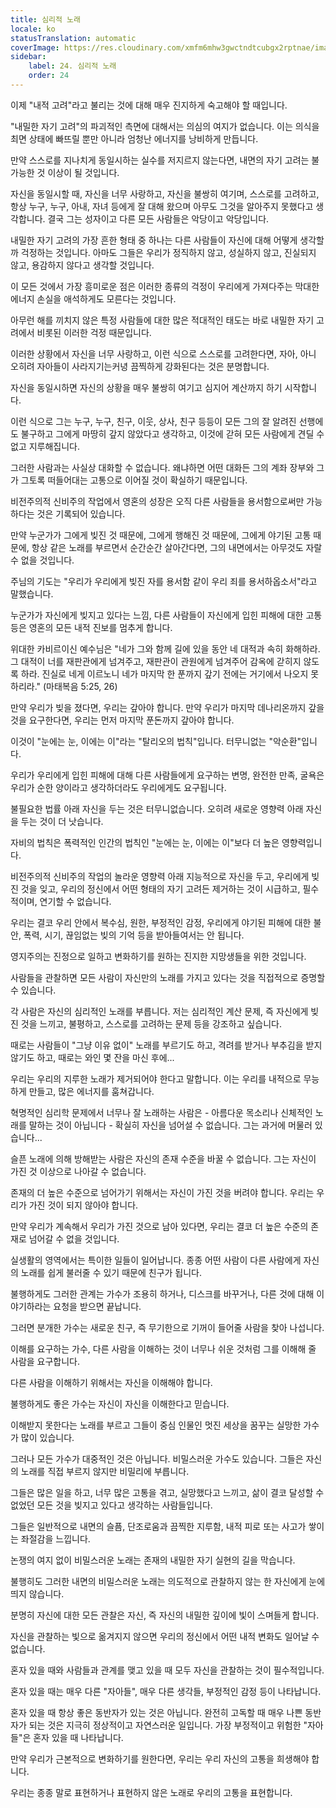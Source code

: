 ```yaml
---
title: 심리적 노래
locale: ko
statusTranslation: automatic
coverImage: https://res.cloudinary.com/xmfm6mhw3gwctndtcubgx2rptnae/image/upload/v1740468922/small_cover_tratado_de_psicologia_revolucionaria_a4c0dca4e0.webp
sidebar:
    label: 24. 심리적 노래
    order: 24
---
```

이제 "내적 고려"라고 불리는 것에 대해 매우 진지하게 숙고해야 할 때입니다.

"내밀한 자기 고려"의 파괴적인 측면에 대해서는 의심의 여지가 없습니다. 이는 의식을 최면 상태에 빠뜨릴 뿐만 아니라 엄청난 에너지를 낭비하게 만듭니다.

만약 스스로를 지나치게 동일시하는 실수를 저지르지 않는다면, 내면의 자기 고려는 불가능한 것 이상이 될 것입니다.

자신을 동일시할 때, 자신을 너무 사랑하고, 자신을 불쌍히 여기며, 스스로를 고려하고, 항상 누구, 누구, 아내, 자녀 등에게 잘 대해 왔으며 아무도 그것을 알아주지 못했다고 생각합니다. 결국 그는 성자이고 다른 모든 사람들은 악당이고 악당입니다.

내밀한 자기 고려의 가장 흔한 형태 중 하나는 다른 사람들이 자신에 대해 어떻게 생각할까 걱정하는 것입니다. 아마도 그들은 우리가 정직하지 않고, 성실하지 않고, 진실되지 않고, 용감하지 않다고 생각할 것입니다.

이 모든 것에서 가장 흥미로운 점은 이러한 종류의 걱정이 우리에게 가져다주는 막대한 에너지 손실을 애석하게도 모른다는 것입니다.

아무런 해를 끼치지 않은 특정 사람들에 대한 많은 적대적인 태도는 바로 내밀한 자기 고려에서 비롯된 이러한 걱정 때문입니다.

이러한 상황에서 자신을 너무 사랑하고, 이런 식으로 스스로를 고려한다면, 자아, 아니 오히려 자아들이 사라지기는커녕 끔찍하게 강화된다는 것은 분명합니다.

자신을 동일시하면 자신의 상황을 매우 불쌍히 여기고 심지어 계산까지 하기 시작합니다.

이런 식으로 그는 누구, 누구, 친구, 이웃, 상사, 친구 등등이 모든 그의 잘 알려진 선행에도 불구하고 그에게 마땅히 갚지 않았다고 생각하고, 이것에 갇혀 모든 사람에게 견딜 수 없고 지루해집니다.

그러한 사람과는 사실상 대화할 수 없습니다. 왜냐하면 어떤 대화든 그의 계좌 장부와 그가 그토록 떠들어대는 고통으로 이어질 것이 확실하기 때문입니다.

비전주의적 신비주의 작업에서 영혼의 성장은 오직 다른 사람들을 용서함으로써만 가능하다는 것은 기록되어 있습니다.

만약 누군가가 그에게 빚진 것 때문에, 그에게 행해진 것 때문에, 그에게 야기된 고통 때문에, 항상 같은 노래를 부르면서 순간순간 살아간다면, 그의 내면에서는 아무것도 자랄 수 없을 것입니다.

주님의 기도는 "우리가 우리에게 빚진 자를 용서함 같이 우리 죄를 용서하옵소서"라고 말했습니다.

누군가가 자신에게 빚지고 있다는 느낌, 다른 사람들이 자신에게 입힌 피해에 대한 고통 등은 영혼의 모든 내적 진보를 멈추게 합니다.

위대한 카비르이신 예수님은 "네가 그와 함께 길에 있을 동안 네 대적과 속히 화해하라. 그 대적이 너를 재판관에게 넘겨주고, 재판관이 관원에게 넘겨주어 감옥에 갇히지 않도록 하라. 진실로 네게 이르노니 네가 마지막 한 푼까지 갚기 전에는 거기에서 나오지 못하리라." (마태복음 5:25, 26)

만약 우리가 빚을 졌다면, 우리는 갚아야 합니다. 만약 우리가 마지막 데나리온까지 갚을 것을 요구한다면, 우리는 먼저 마지막 푼돈까지 갚아야 합니다.

이것이 "눈에는 눈, 이에는 이"라는 "탈리오의 법칙"입니다. 터무니없는 "악순환"입니다.

우리가 우리에게 입힌 피해에 대해 다른 사람들에게 요구하는 변명, 완전한 만족, 굴욕은 우리가 순한 양이라고 생각하더라도 우리에게도 요구됩니다.

불필요한 법률 아래 자신을 두는 것은 터무니없습니다. 오히려 새로운 영향력 아래 자신을 두는 것이 더 낫습니다.

자비의 법칙은 폭력적인 인간의 법칙인 "눈에는 눈, 이에는 이"보다 더 높은 영향력입니다.

비전주의적 신비주의 작업의 놀라운 영향력 아래 지능적으로 자신을 두고, 우리에게 빚진 것을 잊고, 우리의 정신에서 어떤 형태의 자기 고려든 제거하는 것이 시급하고, 필수적이며, 연기할 수 없습니다.

우리는 결코 우리 안에서 복수심, 원한, 부정적인 감정, 우리에게 야기된 피해에 대한 불안, 폭력, 시기, 끊임없는 빚의 기억 등을 받아들여서는 안 됩니다.

영지주의는 진정으로 일하고 변화하기를 원하는 진지한 지망생들을 위한 것입니다.

사람들을 관찰하면 모든 사람이 자신만의 노래를 가지고 있다는 것을 직접적으로 증명할 수 있습니다.

각 사람은 자신의 심리적인 노래를 부릅니다. 저는 심리적인 계산 문제, 즉 자신에게 빚진 것을 느끼고, 불평하고, 스스로를 고려하는 문제 등을 강조하고 싶습니다.

때로는 사람들이 "그냥 이유 없이" 노래를 부르기도 하고, 격려를 받거나 부추김을 받지 않기도 하고, 때로는 와인 몇 잔을 마신 후에...

우리는 우리의 지루한 노래가 제거되어야 한다고 말합니다. 이는 우리를 내적으로 무능하게 만들고, 많은 에너지를 훔쳐갑니다.

혁명적인 심리학 문제에서 너무나 잘 노래하는 사람은 - 아름다운 목소리나 신체적인 노래를 말하는 것이 아닙니다 - 확실히 자신을 넘어설 수 없습니다. 그는 과거에 머물러 있습니다...

슬픈 노래에 의해 방해받는 사람은 자신의 존재 수준을 바꿀 수 없습니다. 그는 자신이 가진 것 이상으로 나아갈 수 없습니다.

존재의 더 높은 수준으로 넘어가기 위해서는 자신이 가진 것을 버려야 합니다. 우리는 우리가 가진 것이 되지 않아야 합니다.

만약 우리가 계속해서 우리가 가진 것으로 남아 있다면, 우리는 결코 더 높은 수준의 존재로 넘어갈 수 없을 것입니다.

실생활의 영역에서는 특이한 일들이 일어납니다. 종종 어떤 사람이 다른 사람에게 자신의 노래를 쉽게 불러줄 수 있기 때문에 친구가 됩니다.

불행하게도 그러한 관계는 가수가 조용히 하거나, 디스크를 바꾸거나, 다른 것에 대해 이야기하라는 요청을 받으면 끝납니다.

그러면 분개한 가수는 새로운 친구, 즉 무기한으로 기꺼이 들어줄 사람을 찾아 나섭니다.

이해를 요구하는 가수, 다른 사람을 이해하는 것이 너무나 쉬운 것처럼 그를 이해해 줄 사람을 요구합니다.

다른 사람을 이해하기 위해서는 자신을 이해해야 합니다.

불행하게도 좋은 가수는 자신이 자신을 이해한다고 믿습니다.

이해받지 못한다는 노래를 부르고 그들이 중심 인물인 멋진 세상을 꿈꾸는 실망한 가수가 많이 있습니다.

그러나 모든 가수가 대중적인 것은 아닙니다. 비밀스러운 가수도 있습니다. 그들은 자신의 노래를 직접 부르지 않지만 비밀리에 부릅니다.

그들은 많은 일을 하고, 너무 많은 고통을 겪고, 실망했다고 느끼고, 삶이 결코 달성할 수 없었던 모든 것을 빚지고 있다고 생각하는 사람들입니다.

그들은 일반적으로 내면의 슬픔, 단조로움과 끔찍한 지루함, 내적 피로 또는 사고가 쌓이는 좌절감을 느낍니다.

논쟁의 여지 없이 비밀스러운 노래는 존재의 내밀한 자기 실현의 길을 막습니다.

불행히도 그러한 내면의 비밀스러운 노래는 의도적으로 관찰하지 않는 한 자신에게 눈에 띄지 않습니다.

분명히 자신에 대한 모든 관찰은 자신, 즉 자신의 내밀한 깊이에 빛이 스며들게 합니다.

자신을 관찰하는 빛으로 옮겨지지 않으면 우리의 정신에서 어떤 내적 변화도 일어날 수 없습니다.

혼자 있을 때와 사람들과 관계를 맺고 있을 때 모두 자신을 관찰하는 것이 필수적입니다.

혼자 있을 때는 매우 다른 "자아들", 매우 다른 생각들, 부정적인 감정 등이 나타납니다.

혼자 있을 때 항상 좋은 동반자가 있는 것은 아닙니다. 완전히 고독할 때 매우 나쁜 동반자가 되는 것은 지극히 정상적이고 자연스러운 일입니다. 가장 부정적이고 위험한 "자아들"은 혼자 있을 때 나타납니다.

만약 우리가 근본적으로 변화하기를 원한다면, 우리는 우리 자신의 고통을 희생해야 합니다.

우리는 종종 말로 표현하거나 표현하지 않은 노래로 우리의 고통을 표현합니다.

